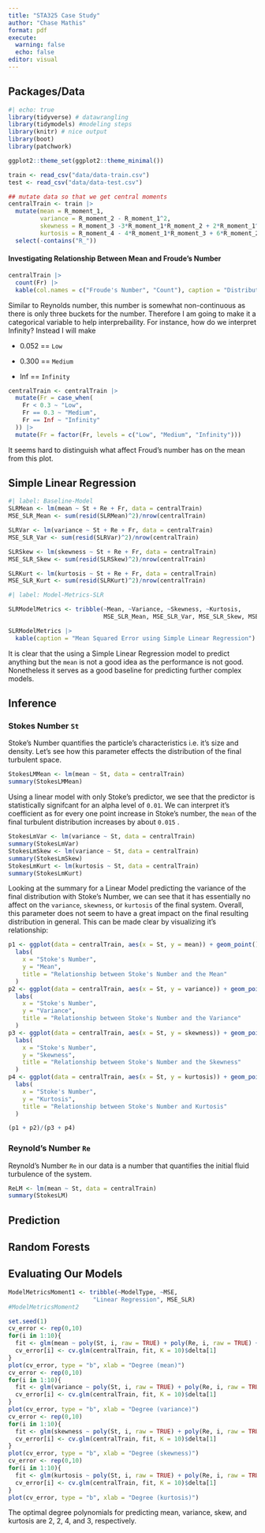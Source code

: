 ```yaml
---
title: "STA325 Case Study"
author: "Chase Mathis"
format: pdf
execute: 
  warning: false
  echo: false
editor: visual
---
```


## Packages/Data

```r
#| echo: true
library(tidyverse) # datawrangling
library(tidymodels) #modeling steps
library(knitr) # nice output
library(boot)
library(patchwork)

ggplot2::theme_set(ggplot2::theme_minimal())

train <- read_csv("data/data-train.csv")
test <- read_csv("data/data-test.csv")
```

```r
## mutate data so that we get central moments
centralTrain <- train |> 
  mutate(mean = R_moment_1,
         variance = R_moment_2 - R_moment_1^2,
         skewness = R_moment_3 -3*R_moment_1*R_moment_2 + 2*R_moment_1^3,
         kurtosis = R_moment_4 - 4*R_moment_1*R_moment_3 + 6*R_moment_2*R_moment_1^2 - 3*R_moment_1^4) |> 
  select(-contains("R_"))
```

#### Investigating Relationship Between Mean and Froude's Number

```r
centralTrain |> 
  count(Fr) |> 
  kable(col.names = c("Froude's Number", "Count"), caption = "Distribution of Froude's Number")
```

Similar to Reynolds number, this number is somewhat non-continuous as there is only three buckets for the number. Therefore I am going to make it a categorical variable to help interprebaility. For instance, how do we interpret Infinity? Instead I will make

-   0.052 == `Low`

-   0.300 == `Medium`

-   Inf == `Infinity`

```r
centralTrain <- centralTrain |> 
  mutate(Fr = case_when(
    Fr < 0.3 ~ "Low",
    Fr == 0.3 ~ "Medium",
    Fr == Inf ~ "Infinity"
  )) |> 
  mutate(Fr = factor(Fr, levels = c("Low", "Medium", "Infinity")))

```

It seems hard to distinguish what affect Froud's number has on the mean from this plot.

## Simple Linear Regression

```r
#| label: Baseline-Model
SLRMean <- lm(mean ~ St + Re + Fr, data = centralTrain)
MSE_SLR_Mean <- sum(resid(SLRMean)^2)/nrow(centralTrain)
```

```r
SLRVar <- lm(variance ~ St + Re + Fr, data = centralTrain)
MSE_SLR_Var <- sum(resid(SLRVar)^2)/nrow(centralTrain)
```

```r
SLRSkew <- lm(skewness ~ St + Re + Fr, data = centralTrain)
MSE_SLR_Skew <- sum(resid(SLRSkew)^2)/nrow(centralTrain)
```

```r
SLRKurt <- lm(kurtosis ~ St + Re + Fr, data = centralTrain)
MSE_SLR_Kurt <- sum(resid(SLRKurt)^2)/nrow(centralTrain)
```

```r
#| label: Model-Metrics-SLR

SLRModelMetrics <- tribble(~Mean, ~Variance, ~Skewness, ~Kurtosis,
                           MSE_SLR_Mean, MSE_SLR_Var, MSE_SLR_Skew, MSE_SLR_Kurt)

SLRModelMetrics |> 
  kable(caption = "Mean Squared Error using Simple Linear Regression")
```

It is clear that the using a Simple Linear Regression model to predict anything but the `mean` is not a good idea as the performance is not good. Nonetheless it serves as a good baseline for predicting further complex models.

## Inference

### Stokes Number `St`

Stoke's Number quantifies the particle's characteristics i.e. it's size and density. Let's see how this parameter effects the distribution of the final turbulent space.

```r
StokesLMMean <- lm(mean ~ St, data = centralTrain)
summary(StokesLMMean)
```

Using a linear model with only Stoke's predictor, we see that the predictor is statistically signifcant for an alpha level of `0.01`. We can interpret it's coefficient as for every one point increase in Stoke's number, the `mean` of the final turbulent distribution increases by about `0.015` .

```r
StokesLmVar <- lm(variance ~ St, data = centralTrain)
summary(StokesLmVar)
StokesLmSkew <- lm(variance ~ St, data = centralTrain)
summary(StokesLmSkew)
StokesLmKurt <- lm(kurtosis ~ St, data = centralTrain)
summary(StokesLmKurt)
```

Looking at the summary for a Linear Model predicting the variance of the final distribution with Stoke's Number, we can see that it has essentially no affect on the `variance`, `skewness`, or `kurtosis` of the final system. Overall, this parameter does not seem to have a great impact on the final resulting distribution in general. This can be made clear by visualizing it's relationship:

```r
p1 <- ggplot(data = centralTrain, aes(x = St, y = mean)) + geom_point() + 
  labs(
    x = "Stoke's Number",
    y = "Mean",
    title = "Relationship between Stoke's Number and the Mean"
  )
p2 <- ggplot(data = centralTrain, aes(x = St, y = variance)) + geom_point()+ 
  labs(
    x = "Stoke's Number",
    y = "Variance",
    title = "Relationship between Stoke's Number and the Variance"
  )
p3 <- ggplot(data = centralTrain, aes(x = St, y = skewness)) + geom_point()+ 
  labs(
    x = "Stoke's Number",
    y = "Skewness",
    title = "Relationship between Stoke's Number and the Skewness"
  )
p4 <- ggplot(data = centralTrain, aes(x = St, y = kurtosis)) + geom_point()+ 
  labs(
    x = "Stoke's Number",
    y = "Kurtosis",
    title = "Relationship between Stoke's Number and Kurtosis"
  )

(p1 + p2)/(p3 + p4)
```

### Reynold's Number `Re`

Reynold's Number `Re` in our data is a number that quantifies the initial fluid turbulence of the system.

```r
ReLM <- lm(mean ~ St, data = centralTrain)
summary(StokesLM)
```

## Prediction

## Random Forests

## Evaluating Our Models

```r
ModelMetricsMoment1 <- tribble(~ModelType, ~MSE,
                        "Linear Regression", MSE_SLR)
#ModelMetricsMoment2
```

```r
set.seed(1)
cv_error <- rep(0,10)
for(i in 1:10){
  fit <- glm(mean ~ poly(St, i, raw = TRUE) + poly(Re, i, raw = TRUE) + Fr, data = centralTrain)
  cv_error[i] <- cv.glm(centralTrain, fit, K = 10)$delta[1]
}
plot(cv_error, type = "b", xlab = "Degree (mean)")
cv_error <- rep(0,10)
for(i in 1:10){
  fit <- glm(variance ~ poly(St, i, raw = TRUE) + poly(Re, i, raw = TRUE) + Fr, data = centralTrain)
  cv_error[i] <- cv.glm(centralTrain, fit, K = 10)$delta[1]
}
plot(cv_error, type = "b", xlab = "Degree (variance)")
cv_error <- rep(0,10)
for(i in 1:10){
  fit <- glm(skewness ~ poly(St, i, raw = TRUE) + poly(Re, i, raw = TRUE) + Fr, data = centralTrain)
  cv_error[i] <- cv.glm(centralTrain, fit, K = 10)$delta[1]
}
plot(cv_error, type = "b", xlab = "Degree (skewness)")
cv_error <- rep(0,10)
for(i in 1:10){
  fit <- glm(kurtosis ~ poly(St, i, raw = TRUE) + poly(Re, i, raw = TRUE) + Fr, data = centralTrain)
  cv_error[i] <- cv.glm(centralTrain, fit, K = 10)$delta[1]
}
plot(cv_error, type = "b", xlab = "Degree (kurtosis)")
```

The optimal degree polynomials for predicting mean, variance, skew, and kurtosis are 2, 2, 4, and 3, respectively.
